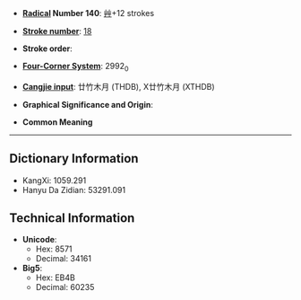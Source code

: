 * '''[[Wiktionary:Chinese radical index| Radical]] Number 140''': [[Wiktionary:Chinese radical index 艸|艸]]+12 strokes

* '''[[Wiktionary:Chinese total strokes index|Stroke number]]''': [[Wiktionary:Chinese total strokes index 18|18]]

* '''Stroke order''': 

* '''[[Wiktionary:Chinese four corner index|Four-Corner System]]''': 2992<sub>0</sub>

* '''[[Wiktionary:Chinese Cangjie index|Cangjie input]]''': 廿竹木月 (THDB), X廿竹木月 (XTHDB)

* '''Graphical Significance and Origin''': 

* '''Common Meaning'''

----

== Dictionary Information ==

* KangXi: 1059.291
* Hanyu Da Zidian: 53291.091

== Technical Information ==

* '''Unicode''':
** Hex: 8571
** Decimal: 34161
* '''Big5''':
** Hex: EB4B
** Decimal: 60235